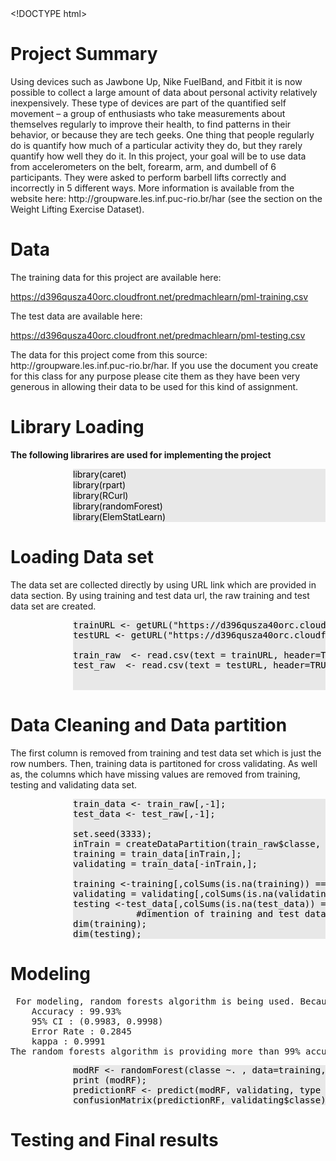 <!DOCTYPE html>
<html>
<body>


<h1>Project Summary</h1>
<p>

Using devices such as Jawbone Up, Nike FuelBand, and Fitbit it is now possible to collect a large amount of data about personal activity relatively inexpensively. These type of devices are part of the quantified self movement – a group of enthusiasts who take measurements about themselves regularly to improve their health, to find patterns in their behavior, or because they are tech geeks. One thing that people regularly do is quantify how much of a particular activity they do, but they rarely quantify how well they do it. In this project, your goal will be to use data from accelerometers on the belt, forearm, arm, and dumbell of 6 participants. They were asked to perform barbell lifts correctly and incorrectly in 5 different ways. More information is available from the website here: http://groupware.les.inf.puc-rio.br/har (see the section on the Weight Lifting Exercise Dataset).

<p>

<h1> Data </h1>
<p>
The training data for this project are available here:<br>
</p>
<a href="https://d396qusza40orc.cloudfront.net/predmachlearn/pml-training.csv">
https://d396qusza40orc.cloudfront.net/predmachlearn/pml-training.csv</a>
<p>
The test data are available here:
</p>
<a href="https://d396qusza40orc.cloudfront.net/predmachlearn/pml-testing.csv">
https://d396qusza40orc.cloudfront.net/predmachlearn/pml-testing.csv
</a>
<p>
The data for this project come from this source: http://groupware.les.inf.puc-rio.br/har. If you use the document you create for this class for any purpose please cite them as they have been very generous in allowing their data to be used for this kind of assignment.
</p>
<h1>Library Loading</h1>

<p> <b>The following librarires are used for implementing the project</b><br></p>
<div style="background-color:#E8E8E8;color:black;margin-left:100px;">
library(caret)<br>
library(rpart)<br>
library(RCurl)<br>
library(randomForest)<br>
library(ElemStatLearn)<br>
</div>


<h1> Loading Data set</h1>
<p>
The data set are collected directly by using URL link which are provided in data section. By using training and test data url, the raw training and test data set are created. 
</p>
<div style="background-color:#E8E8E8;color:black;margin-left:100px;">
<pre>
trainURL <- getURL("https://d396qusza40orc.cloudfront.net/predmachlearn/pml-training.csv");
testURL <- getURL("https://d396qusza40orc.cloudfront.net/predmachlearn/pml-testing.csv");

train_raw  <- read.csv(text = trainURL, header=TRUE, sep=",", na.strings=c("NA",""));
test_raw  <- read.csv(text = testURL, header=TRUE, sep=",", na.strings=c("NA",""));


</pre>
</div>
<h1> Data Cleaning and Data partition</h1>
<P> The first column is removed from training and test data set which is just the row numbers. Then, training data is partitoned for cross validating. As well as, the columns which have missing values are removed from training, testing and validating data set. <p>

<div style="background-color:#E8E8E8;color:black;margin-left:100px;">
<pre>
train_data <- train_raw[,-1];
test_data <- test_raw[,-1];

set.seed(3333);
inTrain = createDataPartition(train_raw$classe, p=0.70, list=FALSE);
training = train_data[inTrain,];
validating = train_data[-inTrain,];

training <-training[,colSums(is.na(training)) == 0]
validating = validating[,colSums(is.na(validating)) == 0]
testing <-test_data[,colSums(is.na(test_data)) == 0]
            #dimention of training and test data
dim(training);
dim(testing);
</pre>
</div>


<h1> Modeling</h1>
<pre> For modeling, random forests algorithm is being used. Because, after partitioning the training data set as training and validating data set. The training data set is used to train the model and validating data set is used to calculate accuracy of the model.From the confusion Matrix, the following information are found - 
    Accuracy : 99.93%          
    95% CI : (0.9983, 0.9998)
    Error Rate : 0.2845  
	kappa : 0.9991   
The random forests algorithm is providing more than 99% accuracy. For this reasong, the raondom forest model is being used for the project. 
</pre>

<div style="background-color:#E8E8E8;color:black;margin-left:100px;">
<pre>
modRF <- randomForest(classe ~. , data=training, method="class");
print (modRF);
predictionRF <- predict(modRF, validating, type = "class");
confusionMatrix(predictionRF, validating$classe);
</pre>
</div>

<h1> Testing and Final results</h1>
</body>
</html>
